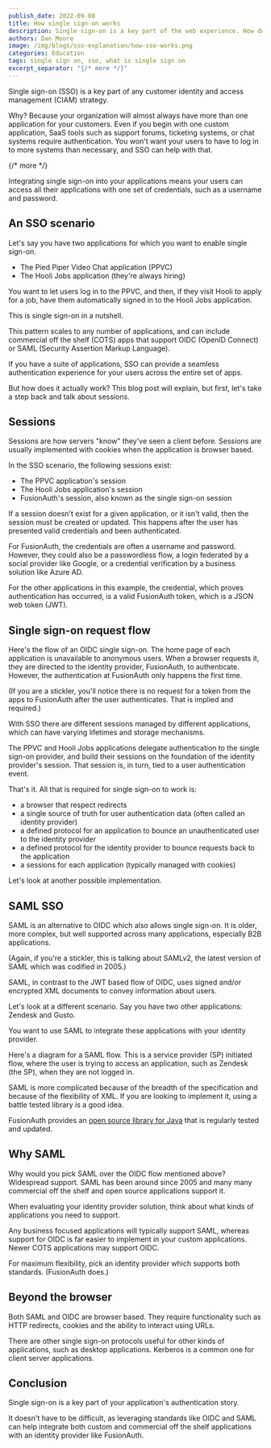 ```yaml
---
publish_date: 2022-09-08 
title: How single sign-on works
description: Single sign-on is a key part of the web experience. How does it typically work?
authors: Dan Moore
image: /img/blogs/sso-explanation/how-sso-works.png 
categories: Education
tags: single sign on, sso, what is single sign on
excerpt_separator: "{/* more */}"
---
```


Single sign-on (SSO) is a key part of any customer identity and access management (CIAM) strategy.

Why? Because your organization will almost always have more than one application for your customers. Even if you begin with one custom application, SaaS tools such as support forums, ticketing systems, or chat systems require authentication. You won't want your users to have to log in to more systems than necessary, and SSO can help with that. 

{/* more */}

Integrating single sign-on into your applications means your users can access all their applications with one set of credentials, such as a username and password.

## An SSO scenario

Let's say you have two applications for which you want to enable single sign-on.

* The Pied Piper Video Chat application (PPVC)
* The Hooli Jobs application (they're always hiring)

You want to let users log in to the PPVC, and then, if they visit Hooli to apply for a job, have them automatically signed in to the Hooli Jobs application. 

This is single sign-on in a nutshell.

This pattern scales to any number of applications, and can include commercial off the shelf (COTS) apps that support OIDC (OpenID Connect) or SAML (Security Assertion Markup Language).

If you have a suite of applications, SSO can provide a seamless authentication experience for your users across the entire set of apps. 

But how does it actually work? This blog post will explain, but first, let's take a step back and talk about sessions.

## Sessions

Sessions are how servers "know" they've seen a client before. Sessions are usually implemented with cookies when the application is browser based.

In the SSO scenario, the following sessions exist:

* The PPVC application's session
* The Hooli Jobs application's session
* FusionAuth's session, also known as the single sign-on session

If a session doesn't exist for a given application, or it isn't valid, then the session must be created or updated. This happens after the user has presented valid credentials and been authenticated.

For FusionAuth, the credentials are often a username and password. However, they could also be a passwordless flow, a login federated by a social provider like Google, or a credential verification by a business solution like Azure AD.

For the other applications in this example, the credential, which proves authentication has occurred, is a valid FusionAuth token, which is a JSON web token (JWT). 

## Single sign-on request flow

Here's the flow of an OIDC single sign-on. The home page of each application is unavailable to anonymous users. When a browser requests it, they are directed to the identity provider, FusionAuth, to authenticate. However, the authentication at FusionAuth only happens the first time.

<SsoLoginDiagram alt="Single sign-on request flow during login." />

(If you are a stickler, you'll notice there is no request for a token from the apps to FusionAuth after the user authenticates. That is implied and required.)

With SSO there are different sessions managed by different applications, which can have varying lifetimes and storage mechanisms.

The PPVC and Hooli Jobs applications delegate authentication to the single sign-on provider, and build their sessions on the foundation of the identity provider's session. That session is, in turn, tied to a user authentication event.

That's it. All that is required for single sign-on to work is:

* a browser that respect redirects
* a single source of truth for user authentication data (often called an identity provider)
* a defined protocol for an application to bounce an unauthenticated user to the identity provider
* a defined protocol for the identity provider to bounce requests back to the application 
* a sessions for each application (typically managed with cookies)

Let's look at another possible implementation.

## SAML SSO

SAML is an alternative to OIDC which also allows single sign-on. It is older, more complex, but well supported across many applications, especially B2B applications.

(Again, if you're a stickler, this is talking about SAMLv2, the latest version of SAML which was codified in 2005.)

SAML, in contrast to the JWT based flow of OIDC, uses signed and/or encrypted XML documents to convey information about users. 

Let's look at a different scenario. Say you have two other applications: Zendesk and Gusto.

You want to use SAML to integrate these applications with your identity provider.

Here's a diagram for a SAML flow. This is a service provider (SP) initiated flow, where the user is trying to access an application, such as Zendesk (the SP), when they are not logged in.

<SamlSsoLoginDiagram alt="SAML single sign-on request flow during login." />

SAML is more complicated because of the breadth of the specification and because of the flexibility of XML. If you are looking to implement it, using a battle tested library is a good idea.

FusionAuth provides an [open source library for Java](https://github.com/FusionAuth/fusionauth-samlv2/) that is regularly tested and updated.

## Why SAML

Why would you pick SAML over the OIDC flow mentioned above? Widespread support. SAML has been around since 2005 and many many commercial off the shelf and open source applications support it.

When evaluating your identity provider solution, think about what kinds of applications you need to support.

Any business focused applications will typically support SAML, whereas support for OIDC is far easier to implement in your custom applications. Newer COTS applications may support OIDC.

For maximum flexibility, pick an identity provider which supports both standards. (FusionAuth does.)

## Beyond the browser

Both SAML and OIDC are browser based. They require functionality such as HTTP redirects, cookies and the ability to interact using URLs.

There are other single sign-on protocols useful for other kinds of applications, such as desktop applications. Kerberos is a common one for client server applications.

## Conclusion

Single sign-on is a key part of your application's authentication story.

It doesn't have to be difficult, as leveraging standards like OIDC and SAML can help integrate both custom and commercial off the shelf applications with an identity provider like FusionAuth. 

